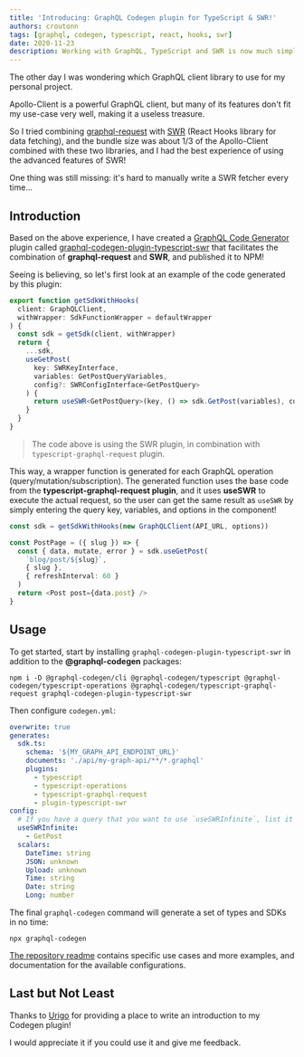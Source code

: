 ```yaml
---
title: 'Introducing: GraphQL Codegen plugin for TypeScript & SWR!'
authors: croutonn
tags: [graphql, codegen, typescript, react, hooks, swr]
date: 2020-11-23
description: Working with GraphQL, TypeScript and SWR is now much simpler!
---
```


The other day I was wondering which GraphQL client library to use for my personal project.

Apollo-Client is a powerful GraphQL client, but many of its features don't fit my use-case very
well, making it a useless treasure.

So I tried combining [graphql-request](https://github.com/prisma-labs/graphql-request) with
[SWR](https://swr.vercel.app) (React Hooks library for data fetching), and the bundle size was about
1/3 of the Apollo-Client combined with these two libraries, and I had the best experience of using
the advanced features of SWR!

One thing was still missing: it's hard to manually write a SWR fetcher every time...

## Introduction

Based on the above experience, I have created a
[GraphQL Code Generator](https://graphql-code-generator.com) plugin called
[graphql-codegen-plugin-typescript-swr](https://github.com/croutonn/graphql-codegen-plugin-typescript-swr)
that facilitates the combination of **graphql-request** and **SWR**, and published it to NPM!

Seeing is believing, so let's first look at an example of the code generated by this plugin:

```typescript
export function getSdkWithHooks(
  client: GraphQLClient,
  withWrapper: SdkFunctionWrapper = defaultWrapper
) {
  const sdk = getSdk(client, withWrapper)
  return {
    ...sdk,
    useGetPost(
      key: SWRKeyInterface,
      variables: GetPostQueryVariables,
      config?: SWRConfigInterface<GetPostQuery>
    ) {
      return useSWR<GetPostQuery>(key, () => sdk.GetPost(variables), config)
    }
  }
}
```

> The code above is using the SWR plugin, in combination with `typescript-graphql-request` plugin.

This way, a wrapper function is generated for each GraphQL operation (query/mutation/subscription).
The generated function uses the base code from the **typescript-graphql-request plugin**, and it
uses **useSWR** to execute the actual request, so the user can get the same result as `useSWR` by
simply entering the query key, variables, and options in the component!

```typescript
const sdk = getSdkWithHooks(new GraphQLClient(API_URL, options))

const PostPage = ({ slug }) => {
  const { data, mutate, error } = sdk.useGetPost(
    `blog/post/${slug}`,
    { slug },
    { refreshInterval: 60 }
  )
  return <Post post={data.post} />
}
```

## Usage

To get started, start by installing `graphql-codegen-plugin-typescript-swr` in addition to the
**@graphql-codegen** packages:

```
npm i -D @graphql-codegen/cli @graphql-codegen/typescript @graphql-codegen/typescript-operations @graphql-codegen/typescript-graphql-request graphql-codegen-plugin-typescript-swr
```

Then configure `codegen.yml`:

```yaml
overwrite: true
generates:
  sdk.ts:
    schema: '${MY_GRAPH_API_ENDPOINT_URL}'
    documents: './api/my-graph-api/**/*.graphql'
    plugins:
      - typescript
      - typescript-operations
      - typescript-graphql-request
      - plugin-typescript-swr
config:
  # If you have a query that you want to use `useSWRInfinite`, list it in Options
  useSWRInfinite:
    - GetPost
  scalars:
    DateTime: string
    JSON: unknown
    Upload: unknown
    Time: string
    Date: string
    Long: number
```

The final `graphql-codegen` command will generate a set of types and SDKs in no time:

```
npx graphql-codegen
```

[The repository readme](https://github.com/croutonn/graphql-codegen-plugin-typescript-swr#readme)
contains specific use cases and more examples, and documentation for the available configurations.

## Last but Not Least

Thanks to [Urigo](https://twitter.com/UriGoldshtein) for providing a place to write an introduction
to my Codegen plugin!

I would appreciate it if you could use it and give me feedback.
